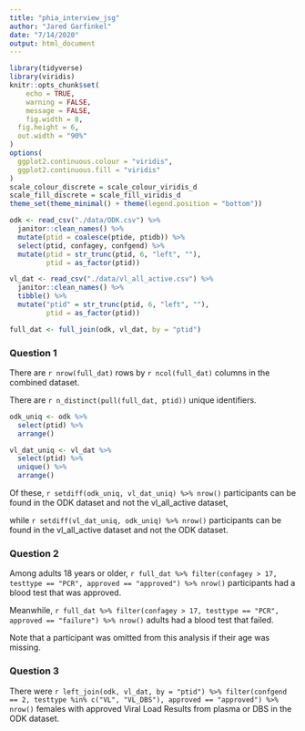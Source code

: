 ```yaml
---
title: "phia_interview_jsg"
author: "Jared Garfinkel"
date: "7/14/2020"
output: html_document
---
```


```r
library(tidyverse)
library(viridis)
knitr::opts_chunk$set(
	echo = TRUE,
	warning = FALSE,
	message = FALSE,
	fig.width = 8, 
  fig.height = 6,
  out.width = "90%"
)
options(
  ggplot2.continuous.colour = "viridis",
  ggplot2.continuous.fill = "viridis"
)
scale_colour_discrete = scale_colour_viridis_d
scale_fill_discrete = scale_fill_viridis_d
theme_set(theme_minimal() + theme(legend.position = "bottom"))
```

```r
odk <- read_csv("./data/ODK.csv") %>% 
  janitor::clean_names() %>% 
  mutate(ptid = coalesce(ptide, ptidb)) %>% 
  select(ptid, confagey, confgend) %>% 
  mutate(ptid = str_trunc(ptid, 6, "left", ""),
         ptid = as_factor(ptid))
```

```r
vl_dat <- read_csv("./data/vl_all_active.csv") %>% 
  janitor::clean_names() %>% 
  tibble() %>% 
  mutate("ptid" = str_trunc(ptid, 6, "left", ""),
         ptid = as_factor(ptid))
```

```r
full_dat <- full_join(odk, vl_dat, by = "ptid")
```
### Question 1

There are `r nrow(full_dat)` rows by `r ncol(full_dat)` columns in the combined dataset. 

There are `r n_distinct(pull(full_dat, ptid))` unique identifiers.

```r
odk_uniq <- odk %>% 
  select(ptid) %>% 
  arrange()

vl_dat_uniq <- vl_dat %>% 
  select(ptid) %>% 
  unique() %>% 
  arrange()
```

Of these, `r setdiff(odk_uniq, vl_dat_uniq) %>% nrow()` participants can be found in the ODK dataset and not the vl_all_active dataset,

while `r setdiff(vl_dat_uniq, odk_uniq) %>% nrow()` participants can be found in the vl_all_active dataset and not the ODK dataset.

### Question 2

Among adults 18 years or older, `r full_dat %>% filter(confagey > 17, testtype == "PCR", approved == "approved") %>% nrow()` participants had a blood test that was approved.

Meanwhile, `r full_dat %>% filter(confagey > 17, testtype == "PCR", approved == "failure") %>% nrow()` adults had a blood test that failed.

Note that a participant was omitted from this analysis if their age was missing.

### Question 3

There were `r left_join(odk, vl_dat, by = "ptid") %>% filter(confgend == 2, testtype %in% c("VL", "VL_DBS"), approved == "approved") %>% nrow()` females with approved Viral Load Results from plasma or DBS in the ODK dataset.





